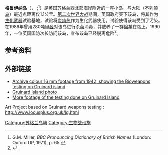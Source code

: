 {{Infobox islands
| plural = yes
| name             =格鲁伊纳岛
| image name       =Gruinard Island.jpg
| image caption    =格鲁伊纳岛（2005年8月拍摄）
| image size       =250px
| map      = Scotland
<!-- | lat=57.8917 |long=-5.4667 -->
| label_position =
| map_width = 250
| map_caption = 在蘇格蘭的位置
| map_custom       =
| native name      =Eilean Ghruinneard
| native name link =gd
| other_names      =Gruinard Island
| location         = 
| coordinates      = {{Coord|57|53.5|0|N|5|28|0|W|display=inline}}
| archipelago      =
| total islands    =
| major islands    =
| area             =196[[公顷|公顷]]
| length           =2公里
| width            =1公里
| coastline        =
| highest mount    = 
| elevation        =
| country                         = 英國
| country admin divisions title   = 王国
| country admin divisions         = [[苏格兰|苏格兰]]
| country admin divisions title 1   = 郡
| country admin divisions 1         = [[高地_(苏格兰行政区)|高地区]]
| density          =
| ethnic groups    =
| additional info  =
}}
'''格鲁伊纳岛'''（{{lang-en|'Gruinard Island'}}，{{IPAc-en|icon|ˈ|g|r|ɪ|n|j|ər|d}} {{respell|GRIN|yərd}};<ref>G.M. Miller, ''BBC Pronouncing Dictionary of British Names'' (London: Oxford UP, 1971), p. 65.</ref>{{lang-gd|'Eilean Ghruinneard'}}）是[[英国|英国]][[苏格兰|苏格兰]]西北部海岸附近的一座小岛，与大陆（[[不列颠岛|不列颠岛]]）最近点距离仅1.1公里。[[第二次世界大战|第二次世界大战]]期间，英国政府买下该岛，将其作为[[生化武器|生化武器]]试验基地，试验将[[炭疽热|炭疽热]]作为生化武器使用。试验使得该岛受到了污染。在1986年曾用280吨[[甲醛|甲醛]]对该岛进行杀菌消毒，并放养了一群[[绵羊|绵羊]]在岛上。1990年，一位英国国防次长访问该岛，宣布该岛已经脱离危险<ref>{{cite web | language = Zh-hans | publisher = 新浪科技 | title = 全球最致命七座小岛 | url = http://tech.sina.com.cn/d/2011-06-29/09415704946.shtml | date = 2011-06-29 | accessdate = 2011-07-02 | archive-date = 2011-07-02 | archive-url = https://web.archive.org/web/20110702204940/http://tech.sina.com.cn/d/2011-06-29/09415704946.shtml | dead-url = no }}</ref>。

==参考资料==
{{reflist}}

==外部链接==
* [http://www.sonicbomb.com/modules.php?name=Downloads&d_op=getit&lid=533 Archive colour 16 mm footage from 1942, showing the Bioweapons testing on Gruinard island] {{Wayback|url=http://www.sonicbomb.com/modules.php?name=Downloads&d_op=getit&lid=533 |date=20200528015119 }}
*[http://www.hgstump.de/buch/128.jpg Gruinard Island photo] {{Wayback|url=http://www.hgstump.de/buch/128.jpg |date=20110709034336 }}
*[http://www.youtube.com/watch?v=ig1Cz2tdVjY More footage of the testing done on Gruinard Island] {{Wayback|url=http://www.youtube.com/watch?v=ig1Cz2tdVjY |date=20130704095617 }}
Art Project based on Gruinard weapons testing : http://www.locusplus.org.uk/lg.html {{Wayback|url=http://www.locusplus.org.uk/lg.html |date=20101001215541 }}

[[Category:苏格兰岛屿|Category:苏格兰岛屿]]
[[Category:生物战设施|Category:生物战设施]]